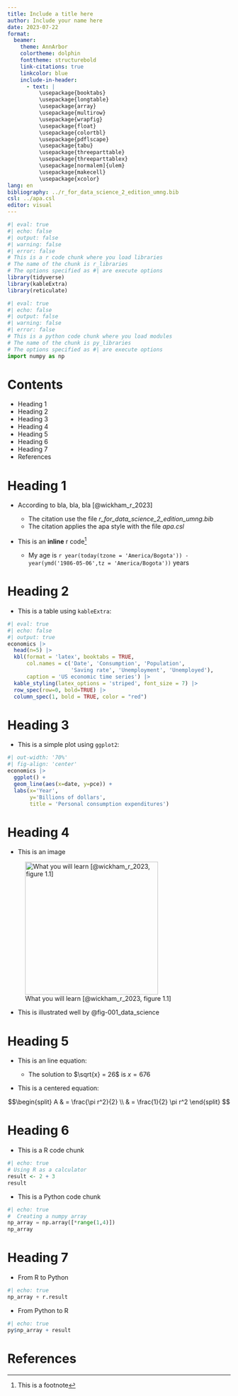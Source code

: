 ---
title: Include a title here
author: Include your name here
date: 2023-07-22
format: 
  beamer:
    theme: AnnArbor
    colortheme: dolphin
    fonttheme: structurebold
    link-citations: true
    linkcolor: blue
    include-in-header:
      - text: |
          \usepackage{booktabs}
          \usepackage{longtable}
          \usepackage{array}
          \usepackage{multirow}
          \usepackage{wrapfig}
          \usepackage{float}
          \usepackage{colortbl}
          \usepackage{pdflscape}
          \usepackage{tabu}
          \usepackage{threeparttable}
          \usepackage{threeparttablex}
          \usepackage[normalem]{ulem}
          \usepackage{makecell}
          \usepackage{xcolor}
lang: en
bibliography: ../r_for_data_science_2_edition_umng.bib
csl: ../apa.csl
editor: visual
---

```{r r_libraries}
#| eval: true
#| echo: false
#| output: false
#| warning: false
#| error: false
# This is a r code chunk where you load libraries
# The name of the chunk is r_libraries
# The options specified as #| are execute options 
library(tidyverse)
library(kableExtra)
library(reticulate)
```

```{python py_modules}
#| eval: true
#| echo: false
#| output: false
#| warning: false
#| error: false
# This is a python code chunk where you load modules
# The name of the chunk is py_libraries
# The options specified as #| are execute options 
import numpy as np
```

# Contents

-   Heading 1
-   Heading 2
-   Heading 3
-   Heading 4
-   Heading 5
-   Heading 6
-   Heading 7
-   References

# Heading 1

-   According to bla, bla, bla [@wickham_r_2023]

    -   The citation use the file *r_for_data_science_2_edition_umng.bib*
    -   The citation applies the apa style with the file *apa.csl*

-   This is an **inline** r code[^1]

    -   My age is `r year(today(tzone = 'America/Bogota')) - year(ymd('1986-05-06',tz = 'America/Bogota'))` years
    
[^1]: This is a footnote

# Heading 2

-   This is a table using `kableExtra`:

```{r table}
#| eval: true
#| echo: false
#| output: true
economics |>
  head(n=5) |>
  kbl(format = 'latex', booktabs = TRUE, 
      col.names = c('Date', 'Consumption', 'Population',
                    'Saving rate', 'Unemployment', 'Unemployed'),
      caption = 'US economic time series') |>
  kable_styling(latex_options = 'striped', font_size = 7) |>
  row_spec(row=0, bold=TRUE) |>
  column_spec(1, bold = TRUE, color = "red")
```

# Heading 3

-   This is a simple plot using `ggplot2`:

```{r plot}
#| out-width: '70%'
#| fig-align: 'center'
economics |>
  ggplot() + 
  geom_line(aes(x=date, y=pce)) + 
  labs(x='Year',
       y='Billions of dollars',
       title = 'Personal consumption expenditures')
```

# Heading 4

-   This is an image

![What you will learn [@wickham_r_2023, figure 1.1]](../000_images/001_data_science.png){#fig-001_data_science width="300" height="300"}

-   This is illustrated well by @fig-001_data_science

# Heading 5

-   This is an line equation:

    -   The solution to $\sqrt{x} = 26$ is $x = 676$
    
-   This is a centered equation:

$$\begin{split}
  A & = \frac{\pi r^2}{2} \\
  & = \frac{1}{2} \pi r^2
  \end{split}
$$

# Heading 6

-   This is a R code chunk

```{r r_calculator}
#| echo: true
# Using R as a calculator
result <- 2 + 3
result
```

-   This is a Python code chunk

```{python py_np_array}
#| echo: true
#  Creating a numpy array
np_array = np.array([*range(1,4)])
np_array
```

# Heading 7

-   From R to Python

```{python r_to_py}
#| echo: true
np_array + r.result
```

-   From Python to R

```{r py_to_r}
#| echo: true
py$np_array + result
```

# References {.allowframebreaks}
